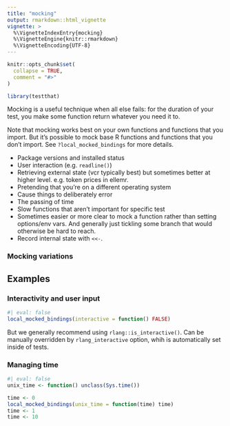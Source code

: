 ```yaml
---
title: "mocking"
output: rmarkdown::html_vignette
vignette: >
  %\VignetteIndexEntry{mocking}
  %\VignetteEngine{knitr::rmarkdown}
  %\VignetteEncoding{UTF-8}
---
```


```r
knitr::opts_chunk$set(
  collapse = TRUE,
  comment = "#>"
)
```

```r
library(testthat)
```

Mocking is a useful technique when all else fails: for the duration of your test, you make some function return whatever you need it to. 

Note that mocking works best on your own functions and functions that you import. But it's possible to mock base R functions and functions that you don't import. See `?local_mocked_bindings` for more details.

<!-- https://github.com/search?q=%28org%3Ar-lib+OR+org%3Atidyverse%29+local_mocked+bindings+path%3Atests%2Ftestthat&type=code -->

* Package versions and installed status
* User interaction (e.g. `readline()`)
* Retrieving external state (vcr typically best) but sometimes better at higher level. e.g. token prices in ellemr.
* Pretending that you're on a different operating system
* Cause things to deliberately error
* The passing of time
* Slow functions that aren't important for specific test
* Sometimes easier or more clear to mock a function rather than setting options/env vars. And generally just tickling some branch that would otherwise be hard to reach.
* Record internal state with `<<-`.

### Mocking variations


## Examples

### Interactivity and user input

```r
#| eval: false
local_mocked_bindings(interactive = function() FALSE)
```

But we generally recommend using `rlang::is_interactive()`. Can be manually overridden by `rlang_interactive` option, whih is automatically set inside of tests.

### Managing time

```r
#| eval: false
unix_time <- function() unclass(Sys.time())

time <- 0
local_mocked_bindings(unix_time = function(time) time)
time <- 1
time <- 10
```
